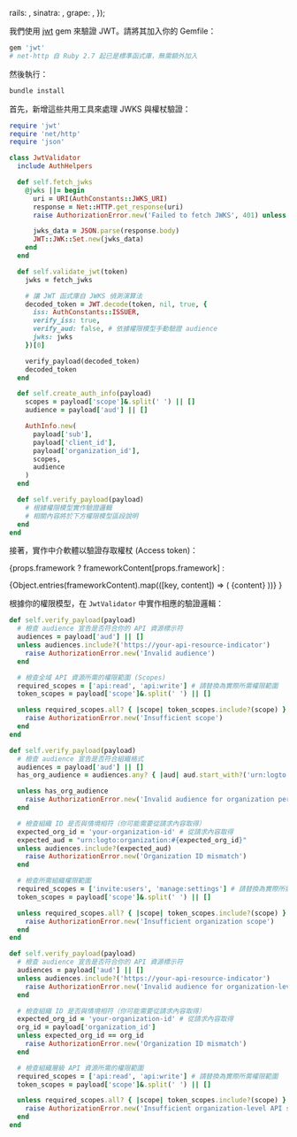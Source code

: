 

  rails: <RailsValidation />,
  sinatra: <SinatraValidation />,
  grape: <GrapeValidation />,
});

我們使用 [jwt](https://github.com/jwt/ruby-jwt) gem 來驗證 JWT。請將其加入你的 Gemfile：

```ruby title="Gemfile"
gem 'jwt'
# net-http 自 Ruby 2.7 起已是標準函式庫，無需額外加入
```

然後執行：

```bash
bundle install
```

首先，新增這些共用工具來處理 JWKS 與權杖驗證：

```ruby title="jwt_validator.rb"
require 'jwt'
require 'net/http'
require 'json'

class JwtValidator
  include AuthHelpers

  def self.fetch_jwks
    @jwks ||= begin
      uri = URI(AuthConstants::JWKS_URI)
      response = Net::HTTP.get_response(uri)
      raise AuthorizationError.new('Failed to fetch JWKS', 401) unless response.is_a?(Net::HTTPSuccess)

      jwks_data = JSON.parse(response.body)
      JWT::JWK::Set.new(jwks_data)
    end
  end

  def self.validate_jwt(token)
    jwks = fetch_jwks

    # 讓 JWT 函式庫自 JWKS 偵測演算法
    decoded_token = JWT.decode(token, nil, true, {
      iss: AuthConstants::ISSUER,
      verify_iss: true,
      verify_aud: false, # 依據權限模型手動驗證 audience
      jwks: jwks
    })[0]

    verify_payload(decoded_token)
    decoded_token
  end

  def self.create_auth_info(payload)
    scopes = payload['scope']&.split(' ') || []
    audience = payload['aud'] || []

    AuthInfo.new(
      payload['sub'],
      payload['client_id'],
      payload['organization_id'],
      scopes,
      audience
    )
  end

  def self.verify_payload(payload)
    # 根據權限模型實作驗證邏輯
    # 相關內容將於下方權限模型區段說明
  end
end
```

接著，實作中介軟體以驗證存取權杖 (Access token)：

{props.framework
? frameworkContent[props.framework]
:

<Tabs groupId="api-framework">
  {Object.entries(frameworkContent).map(([key, content]) => (
    <TabItem key={key} value={key} label={getFrameworkName(key)}>
      {content}
    </TabItem>
  ))}
</Tabs>
}

根據你的權限模型，在 `JwtValidator` 中實作相應的驗證邏輯：

<Tabs groupId="permission-models">
<TabItem value="global-api-resources" label="全域 API 資源 (Global API resources)">

```ruby title="jwt_validator.rb"
def self.verify_payload(payload)
  # 檢查 audience 宣告是否符合你的 API 資源標示符
  audiences = payload['aud'] || []
  unless audiences.include?('https://your-api-resource-indicator')
    raise AuthorizationError.new('Invalid audience')
  end

  # 檢查全域 API 資源所需的權限範圍 (Scopes)
  required_scopes = ['api:read', 'api:write'] # 請替換為實際所需權限範圍
  token_scopes = payload['scope']&.split(' ') || []

  unless required_scopes.all? { |scope| token_scopes.include?(scope) }
    raise AuthorizationError.new('Insufficient scope')
  end
end
```

</TabItem>
<TabItem value="organization-permissions" label="組織（非 API）權限 (Organization (non-API) permissions)">

```ruby title="jwt_validator.rb"
def self.verify_payload(payload)
  # 檢查 audience 宣告是否符合組織格式
  audiences = payload['aud'] || []
  has_org_audience = audiences.any? { |aud| aud.start_with?('urn:logto:organization:') }

  unless has_org_audience
    raise AuthorizationError.new('Invalid audience for organization permissions')
  end

  # 檢查組織 ID 是否與情境相符（你可能需要從請求內容取得）
  expected_org_id = 'your-organization-id' # 從請求內容取得
  expected_aud = "urn:logto:organization:#{expected_org_id}"
  unless audiences.include?(expected_aud)
    raise AuthorizationError.new('Organization ID mismatch')
  end

  # 檢查所需組織權限範圍
  required_scopes = ['invite:users', 'manage:settings'] # 請替換為實際所需權限範圍
  token_scopes = payload['scope']&.split(' ') || []

  unless required_scopes.all? { |scope| token_scopes.include?(scope) }
    raise AuthorizationError.new('Insufficient organization scope')
  end
end
```

</TabItem>
<TabItem value="organization-level-api-resources" label="組織層級 API 資源 (Organization-level API resources)">

```ruby title="jwt_validator.rb"
def self.verify_payload(payload)
  # 檢查 audience 宣告是否符合你的 API 資源標示符
  audiences = payload['aud'] || []
  unless audiences.include?('https://your-api-resource-indicator')
    raise AuthorizationError.new('Invalid audience for organization-level API resources')
  end

  # 檢查組織 ID 是否與情境相符（你可能需要從請求內容取得）
  expected_org_id = 'your-organization-id' # 從請求內容取得
  org_id = payload['organization_id']
  unless expected_org_id == org_id
    raise AuthorizationError.new('Organization ID mismatch')
  end

  # 檢查組織層級 API 資源所需的權限範圍
  required_scopes = ['api:read', 'api:write'] # 請替換為實際所需權限範圍
  token_scopes = payload['scope']&.split(' ') || []

  unless required_scopes.all? { |scope| token_scopes.include?(scope) }
    raise AuthorizationError.new('Insufficient organization-level API scopes')
  end
end
```

</TabItem>
</Tabs>
